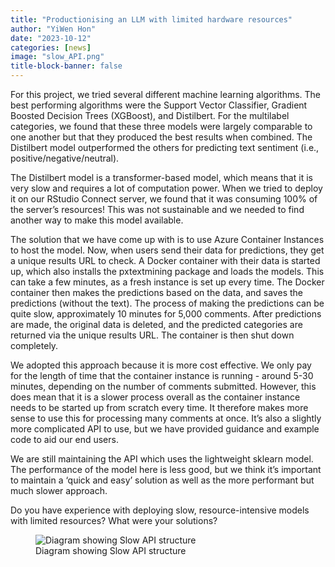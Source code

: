 ```yaml
---
title: "Productionising an LLM with limited hardware resources"
author: "YiWen Hon"
date: "2023-10-12"
categories: [news]
image: "slow_API.png"
title-block-banner: false
---
```


For this project, we tried several different machine learning algorithms. The best performing algorithms were the Support Vector Classifier, Gradient Boosted Decision Trees (XGBoost), and Distilbert. For the multilabel categories, we found that these three models were largely comparable to one another but that they produced the best results when combined. The Distilbert model outperformed the others for predicting text sentiment (i.e., positive/negative/neutral).

The Distilbert model is a transformer-based model, which means that it is very slow and requires a lot of computation power. When we tried to deploy it on our RStudio Connect server, we found that it was consuming 100% of the server’s resources! This was not sustainable and we needed to find another way to make this model available.

The solution that we have come up with is to use Azure Container Instances to host the model. Now, when users send their data for predictions, they get a unique results URL to check. A Docker container with their data is started up, which also installs the pxtextmining package and loads the models. This can take a few minutes, as a fresh instance is set up every time. The Docker container then makes the predictions based on the data, and saves the predictions (without the text). The process of making the predictions can be quite slow, approximately 10 minutes for 5,000 comments. After predictions are made, the original data is deleted, and the predicted categories are returned via the unique results URL. The container is then shut down completely.

We adopted this approach because it is more cost effective. We only pay for the length of time that the container instance is running - around 5-30 minutes, depending on the number of comments submitted. However, this does mean that it is a slower process overall as the container instance needs to be started up from scratch every time. It therefore makes more sense to use this for processing many comments at once. It’s also a slightly more complicated API to use, but we have provided guidance and example code to aid our end users.

We are still maintaining the API which uses the lightweight sklearn model. The performance of the model here is less good, but we think it’s important to maintain a ‘quick and easy’ solution as well as the more performant but much slower approach.

Do you have experience with deploying slow, resource-intensive models with limited resources? What were your solutions?

![Diagram showing Slow API structure](slow_API.png)
